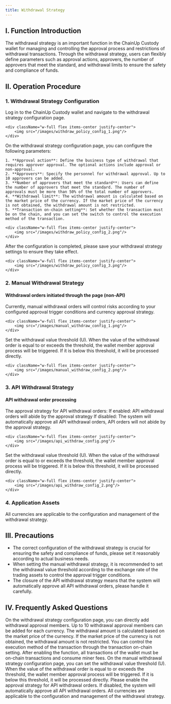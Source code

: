 ```yaml
---
title: Withdrawal Strategy
---
```


## I. Function Introduction

The withdrawal strategy is an important function in the ChainUp Custody wallet for managing and controlling the approval process and restrictions of withdrawal transactions. Through the withdrawal strategy, users can flexibly define parameters such as approval actions, approvers, the number of approvers that meet the standard, and withdrawal limits to ensure the safety and compliance of funds.

## II. Operation Procedure

### 1. Withdrawal Strategy Configuration

<Steps>
<Step title="Enter the withdrawal strategy configuration page">
    Log in to the ChainUp Custody wallet and navigate to the withdrawal strategy configuration page.

    <div className="w-full flex items-center justify-center">
        <img src="/images/withdraw_policy_config_1.png"/>
    </div>
</Step>

<Step title="Configure withdrawal strategy parameters">
    On the withdrawal strategy configuration page, you can configure the following parameters:

    1. **Approval action**: Define the business type of withdrawal that requires approver approval. The optional actions include approval or non-approval.
    2. **Approvers**: Specify the personnel for withdrawal approval. Up to 10 approvers can be added.
    3. **Number of approvers that meet the standard**: Users can define the number of approvers that meet the standard. The number of approvals must be more than 50% of the total number of approvers.
    4. **Withdrawal limit**: The withdrawal amount is calculated based on the market price of the currency. If the market price of the currency is not obtained, the withdrawal amount is not restricted.
    5. **Transaction on-chain setting**: Set whether the transaction must be on the chain, and you can set the switch to control the execution method of the transaction.

    <div className="w-full flex items-center justify-center">
        <img src="/images/withdraw_policy_config_2.png"/>
    </div>
</Step>

<Step title="Save the configuration">
    After the configuration is completed, please save your withdrawal strategy settings to ensure they take effect.

    <div className="w-full flex items-center justify-center">
        <img src="/images/withdraw_policy_config_3.png"/>
    </div>
</Step>
</Steps>

### 2. Manual Withdrawal Strategy

#### Withdrawal orders initiated through the page (non-API)

<Steps>
<Step title="Approval trigger condition configuration">
    Currently, manual withdrawal orders will control risks according to your configured approval trigger conditions and currency approval strategy.

    <div className="w-full flex items-center justify-center">
        <img src="/images/manual_withdraw_config_1.png"/>
    </div>
</Step>

<Step title="Setting the withdrawal value threshold">
    Set the withdrawal value threshold (U). When the value of the withdrawal order is equal to or exceeds the threshold, the wallet member approval process will be triggered. If it is below this threshold, it will be processed directly.

    <div className="w-full flex items-center justify-center">
        <img src="/images/manual_withdraw_config_2.png"/>
    </div>
</Step>
</Steps>

### 3. API Withdrawal Strategy

#### API withdrawal order processing

<Steps>
<Step title="Approval strategy setting">
    The approval strategy for API withdrawal orders:
If enabled: API withdrawal orders will abide by the approval strategy
If disabled: The system will automatically approve all API withdrawal orders, API orders will not abide by the approval strategy.

    <div className="w-full flex items-center justify-center">
        <img src="/images/api_withdraw_config.png"/>
    </div>
</Step>

<Step title="Setting the withdrawal value threshold">
    Set the withdrawal value threshold (U). When the value of the withdrawal order is equal to or exceeds the threshold, the wallet member approval process will be triggered. If it is below this threshold, it will be processed directly.

    <div className="w-full flex items-center justify-center">
        <img src="/images/api_withdraw_config_2.png"/>
    </div>
</Step>
</Steps>

### 4. Application Assets

All currencies are applicable to the configuration and management of the withdrawal strategy.

## III. Precautions

- The correct configuration of the withdrawal strategy is crucial for ensuring the safety and compliance of funds, please set it reasonably according to actual business needs.
- When setting the manual withdrawal strategy, it is recommended to set the withdrawal value threshold according to the exchange rate of the trading assets to control the approval trigger conditions.
- The closure of the API withdrawal strategy means that the system will automatically approve all API withdrawal orders, please handle it carefully.

## IV. Frequently Asked Questions

<Accordion title="How to add withdrawal approval members?">
On the withdrawal strategy configuration page, you can directly add withdrawal approval members. Up to 10 withdrawal approval members can be added for each currency.
</Accordion>
<Accordion title="Is the withdrawal amount restricted?">
The withdrawal amount is calculated based on the market price of the currency. If the market price of the currency is not obtained, the withdrawal amount is not restricted.
</Accordion>
<Accordion title="Do all transactions have to be on the chain?">
You can control the execution method of the transaction through the transaction on-chain setting. After enabling the function, all transactions of the wallet must be on-chain transactions and consume miner fees.
</Accordion>
<Accordion title="How to configure the withdrawal value threshold in the manual withdrawal strategy?">
On the manual withdrawal strategy configuration page, you can set the withdrawal value threshold (U). When the value of the withdrawal order is equal to or exceeds the threshold, the wallet member approval process will be triggered. If it is below this threshold, it will be processed directly.
</Accordion>
<Accordion title="Does the API withdrawal strategy support approval?">
Please enable the approval strategy for API withdrawal orders. If disabled, the system will automatically approve all API withdrawal orders.
</Accordion>
<Accordion title="Which currencies are referred to as application assets?">
All currencies are applicable to the configuration and management of the withdrawal strategy.
</Accordion>

